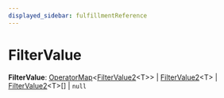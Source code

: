 ```yaml
---
displayed_sidebar: fulfillmentReference
---
```



# FilterValue

 **FilterValue**: [OperatorMap](../fulfillment.OperatorMap/page.mdx)&#60;[FilterValue2](../fulfillment.FilterValue2/page.mdx)&#60;T&#62;&#62; \| [FilterValue2](../fulfillment.FilterValue2/page.mdx)&#60;T&#62; \| [FilterValue2](../fulfillment.FilterValue2/page.mdx)&#60;T&#62;[] \| `null`
